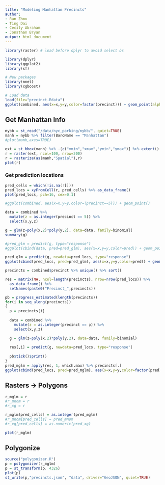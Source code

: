 ```yaml
---
title: "Modeling Manhattan Precincts"
author:
- Ran Zhou
- Ting Dai
- Cecily Abraham
- Jonathan Bryan
output: html_document
---
```


```r
library(raster) # load before dplyr to avoid select bs

library(dplyr)
library(ggplot2)
library(sf)

# New packages
library(nnet)
library(xgboost)

# Load data
load(file="precinct.Rdata")
ggplot(combined, aes(x=x,y=y,color=factor(precinct))) + geom_point(alpha=0.1,size = 0.1) + theme_bw()
```
## Get Manhattan Info

```r
nybb = st_read("/data/nyc_parking/nybb/", quiet=TRUE)
manh = nybb %>% filter(BoroName == "Manhattan")
#plot(manh,axes=TRUE)

ext = st_bbox(manh) %>% .[c("xmin","xmax","ymin","ymax")] %>% extent()
r = raster(ext, ncol=100, nrow=300)
r = rasterize(as(manh,"Spatial"),r)
plot(r)
```
### Get prediction locations

```r
pred_cells = which(!is.na(r[]))
pred_locs = xyFromCell(r, pred_cells) %>% as_data_frame()
plot(pred_locs, pch=16, cex=0.1)
```
```r
#ggplot(combined, aes(x=x,y=y,color=(precinct==5))) + geom_point()

data = combined %>%
  mutate(z = as.integer(precinct == 5)) %>%
  select(x,y,z)

g = glm(z~poly(x,2)*poly(y,2), data=data, family=binomial)
summary(g)

#pred_glm = predict(g, type="response")
#ggplot(cbind(data, pred=pred_glm), aes(x=x,y=y,color=pred)) + geom_point()

pred_glm = predict(g, newdata=pred_locs, type="response")
ggplot(cbind(pred_locs, pred=pred_glm), aes(x=x,y=y,color=pred)) + geom_point()

precincts = combined$precinct %>% unique() %>% sort()

res = matrix(NA, ncol=length(precincts), nrow=nrow(pred_locs)) %>%
  as_data_frame() %>%
  setNames(paste0("Precinct_",precincts))

pb = progress_estimated(length(precincts))
for(i in seq_along(precincts))
{
  p = precincts[i]
  
  data = combined %>%
    mutate(z = as.integer(precinct == p)) %>%
    select(x,y,z)

  g = glm(z~poly(x,2)*poly(y,2), data=data, family=binomial)
  
  res[,i] = predict(g, newdata=pred_locs, type="response")
  
  pb$tick()$print()
}
pred_mglm = apply(res, 1, which.max) %>% precincts[.]
ggplot(cbind(pred_locs, pred=pred_mglm), aes(x=x,y=y,color=factor(pred))) + geom_point()
```

## Rasters -> Polygons

```r
r_mglm = r
#r_mnom = r
#r_xg = r

r_mglm[pred_cells] = as.integer(pred_mglm)
#r_mnom[pred_cells] = pred_mnom
#r_xg[pred_cells] = as.numeric(pred_xg)

plot(r_mglm)
```

## Polygonize

```r
source("polygonizer.R")
p = polygonizer(r_mglm)
p = st_transform(p, 4326)
plot(p)
st_write(p,"precincts.json", "data", driver="GeoJSON", quiet=TRUE)
```

